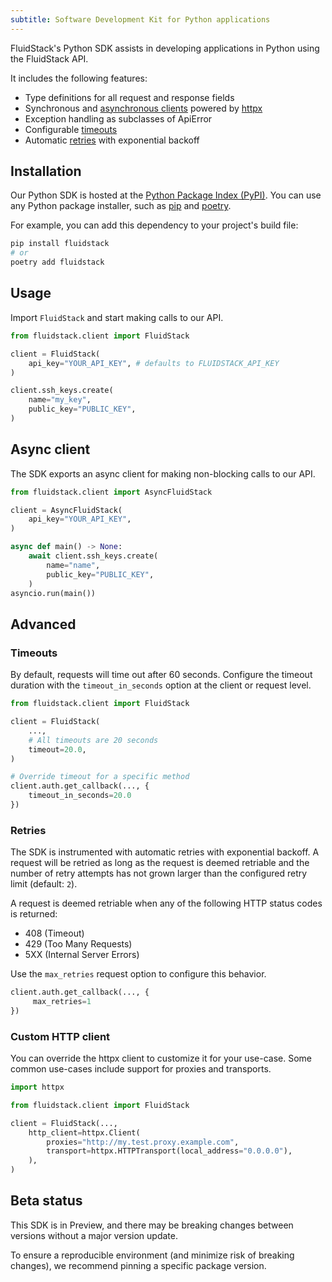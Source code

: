 ---
subtitle: Software Development Kit for Python applications
---

FluidStack's Python SDK assists in developing applications in Python using the FluidStack API.

It includes the following features:

- Type definitions for all request and response fields
- Synchronous and [asynchronous clients](#async-client) powered by [httpx](https://www.python-httpx.org/)
- Exception handling as subclasses of ApiError
- Configurable [timeouts](#timeouts)
- Automatic [retries](#retries) with exponential backoff

## Installation

Our Python SDK is hosted at the [Python Package Index (PyPI)](https://pypi.org/). You can use any Python package installer, such as [pip](https://pip.pypa.io/en/stable/) and [poetry](https://python-poetry.org/docs/). 

For example, you can add this dependency to your project's build file:
```python
pip install fluidstack
# or
poetry add fluidstack
```

## Usage

Import `FluidStack` and start making calls to our API. 

<Markdown src="../../snippets/api-key.mdx" />
<Markdown src="../../snippets/api-keys-moreinfo.mdx" />

```python
from fluidstack.client import FluidStack

client = FluidStack(
    api_key="YOUR_API_KEY", # defaults to FLUIDSTACK_API_KEY
)

client.ssh_keys.create(
    name="my_key",
    public_key="PUBLIC_KEY",
)
```

## Async client

The SDK exports an async client for making non-blocking calls to our API.

```python 
from fluidstack.client import AsyncFluidStack

client = AsyncFluidStack(
    api_key="YOUR_API_KEY",
)

async def main() -> None:
    await client.ssh_keys.create(
        name="name",
        public_key="PUBLIC_KEY",
    )
asyncio.run(main())
```

## Advanced

### Timeouts

By default, requests will time out after 60 seconds. Configure the timeout duration with the `timeout_in_seconds` option at the client or request level.

```python
from fluidstack.client import FluidStack

client = FluidStack(
    ...,
    # All timeouts are 20 seconds
    timeout=20.0,
)

# Override timeout for a specific method
client.auth.get_callback(..., {
    timeout_in_seconds=20.0
})
```

### Retries

The SDK is instrumented with automatic retries with exponential backoff. A request will be retried as long as the request is deemed retriable and the number of retry attempts has not grown larger than the configured retry limit (default: `2`).

A request is deemed retriable when any of the following HTTP status codes is returned:

- 408 (Timeout)
- 429 (Too Many Requests)
- 5XX (Internal Server Errors)

Use the `max_retries` request option to configure this behavior.

```python
client.auth.get_callback(..., {
     max_retries=1
})
```

### Custom HTTP client
You can override the httpx client to customize it for your use-case. Some common use-cases include support for proxies and transports.

```python
import httpx

from fluidstack.client import FluidStack

client = FluidStack(...,
    http_client=httpx.Client(
        proxies="http://my.test.proxy.example.com",
        transport=httpx.HTTPTransport(local_address="0.0.0.0"),
    ),
)
```

## Beta status
This SDK is in Preview, and there may be breaking changes between versions without a major version update.

To ensure a reproducible environment (and minimize risk of breaking changes), we recommend pinning a specific package version.